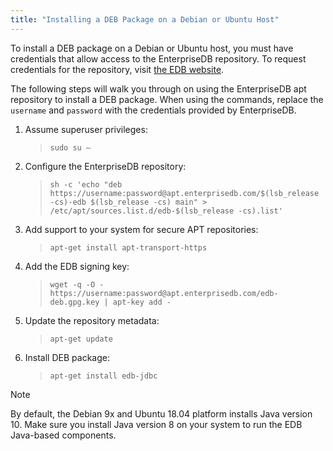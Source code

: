 ```yaml
---
title: "Installing a DEB Package on a Debian or Ubuntu Host"
---
```


<div id="installing_a_deb_package_on_a_debian_or_ubuntu_host" class="registered_link"></div>


To install a DEB package on a Debian or Ubuntu host, you must have credentials that allow access to the EnterpriseDB repository. To request credentials for the repository, visit [the EDB website](https://www.enterprisedb.com/repository-access-request).

The following steps will walk you through on using the EnterpriseDB apt repository to install a DEB package. When using the commands, replace the `username` and `password` with the credentials provided by EnterpriseDB.

1.  Assume superuser privileges:

    > `sudo su –`

2.  Configure the EnterpriseDB repository:

    > `sh -c 'echo "deb https://username:password@apt.enterprisedb.com/$(lsb_release -cs)-edb $(lsb_release -cs) main" > /etc/apt/sources.list.d/edb-$(lsb_release -cs).list'`

3.  Add support to your system for secure APT repositories:

    > `apt-get install apt-transport-https`

4.  Add the EDB signing key:

    > `wget -q -O - https://username:password@apt.enterprisedb.com/edb-deb.gpg.key | apt-key add -`

5.  Update the repository metadata:

    > `apt-get update`

6.  Install DEB package:

    > `apt-get install edb-jdbc`

<div class="note">

<div class="title">

Note

</div>

By default, the Debian 9x and Ubuntu 18.04 platform installs Java version 10. Make sure you install Java version 8 on your system to run the EDB Java-based components.

</div>
